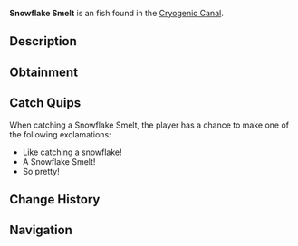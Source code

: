 {{FishInfobox
|image          = Snowflake Smelt.png
|rarity         = Uncommon
|sea            = First Sea
|location       = [[Cryogenic Canal]]
|sublocation    = 
|sources        = Fishing Rod
|radar_location = 
|xp             = 95
|weather        = 
|time           = Day
|season         = Winter
|bait           = Flakes
|base_weight    = 2
|base_value     = 180
|weight_range   = 1
|base_chance    = 60
|base_resil     = 65
}}
'''Snowflake Smelt''' is an {{Rarity|Uncommon}} fish found in the [[Cryogenic Canal]].

== Description ==
{{Description|Slender fish with shimmering, iridescent scales resembling snowflakes/falling snow.|Bestiary Entry}}

== Obtainment ==
{{Description|Active during snowfall in the canal.|Bestiary Hint}}
{{Fish Availability|
Cryogenic Canal
|top_rods      = 
Azure Of Lagoon\177092.43\27616.94;
Free Spirit Rod\176208.87\24968.37;
Trident Rod\171722.83\20033.29;
Firefly Rod\169962.34\32935.15;
Leviathan's Fang Rod\167354.63\27503.81;
Training Rod\155092.59\39155.71;
Flimsy Rod\107640.02\22404.26;
Resourceful Rod\151580.91\19168.9;
Nocturnal Rod\115238.8\84075.39;
Adventurer's Rod\157031.39\30041.43;
No-Life Rod\165750.68\28352.35;
Depthseeker Rod\158515.86\21925.79;
Verdant Shear Rod\158283.73\24001.3;
Avalanche Rod\156093.51\19653.13;
Blazebringer Rod\155098.58\25503.48;
Zeus Rod\153952.53\23932.72;
Challenger's Rod\150987.06\27902.69;
Volcanic Rod\150300.9\18162.82;
Seraphic Rod\143145.36\28095.86;
Rod Of The Depths\140677.16\23292.6;
Ethereal Prism Rod\139564.88\0;
Astralhook Rod\139048.33\0;
Rod Of The Forgotten Fang\138797.45\25650.22;
Rod Of The Exalted One\130233.93\21881.7;
Steady Rod\73276.82\9970.84
|recommended   = Trident Rod
}}

== Catch Quips ==
When catching a Snowflake Smelt, the player has a chance to make one of the following exclamations:
* Like catching a snowflake!
* A Snowflake Smelt!
* So pretty!

== Change History ==
{{Change History|{{subst:Current Version}}}}

== Navigation ==
{{Fish Navbox|Cryogenic Canal}}